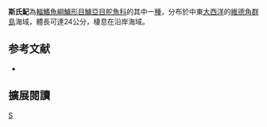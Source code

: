 {{Speciesbox 
| taxon = Girella stuebeli
| authority = [[Troschel|Troschel]], 1866
| status = NE
| status_system = IUCN3.1
| synonyms = *''Girella stubeli''<br /><small>Troschel, 1866</small>
}}
'''斯氏魢'''為[[輻鰭魚綱|輻鰭魚綱]][[鱸形目|鱸形目]][[鱸亞目|鱸亞目]][[舵魚科|舵魚科]]的其中一[[種|種]]，分布於中東[[大西洋|大西洋]]的[[維德角群島|維德角群島]]海域，體長可達24公分，棲息在沿岸海域。

== 参考文献 ==
{{reflist}}
*{{FishBase_species|genus=Girella|species=stuebeli|year=2012|month=7}}

== 擴展閱讀 == 
{{refbegin}}
{{wikispecies-inline|Girella stuebeli|斯氏魢}}
{{refend}}

{{Taxonbar}}

[[Category:魢屬|S]]